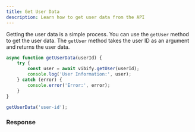 ```yaml
---
title: Get User Data
description: Learn how to get user data from the API
---
```



Getting the user data is a simple process. You can use the `getUser` method to get the user data. The `getUser` method takes the user ID as an argument and returns the user data.

```js
async function getUserData(userId) {
    try {
        const user = await vibify.getUser(userId);
        console.log('User Information:', user);
    } catch (error) {
        console.error('Error:', error);
    }
}

getUserData('user-id');
```

### Response

<div data-pagefind-ignore>
<Response data-pagefind-ignore />
</div>